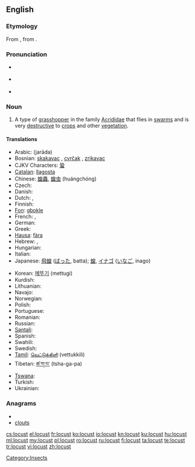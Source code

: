 ==English==
{{wikipedia}}

===Etymology===
From {{etyl|fro}} {{term|languste|lang=fro}}, from {{etyl|la}} {{term|locusta||locust, crustacean, lobster|lang=la}}.

===Pronunciation===
* {{a|UK}} {{IPA|/ˈləʊ.kəst/}}
* {{a|US}} {{IPA|/ˈloʊ.kəst/}}
* {{audio|en-us-locust.ogg|Audio (US)}}

===Noun===
{{en-noun}}

# A type of [[grasshopper]] in the family [[Acrididae]] that flies in [[swarm]]s and is very [[destructive]] to [[crop]]s and other [[vegetation]].

====Translations====
{{trans-top|type of grasshopper}}
* Arabic: {{Arab|[[جرادة]]}} (jarāda) {{f}}
* Bosnian: [[skakavac]] {{m}}, [[cvrčak]] {{m}}, [[zrikavac]] {{m}}
* CJKV Characters: [[蛩]]
* [[Catalan]]: [[llagosta]] {{f}}
* Chinese: [[蝗蟲]], [[蝗虫]] (huángchóng)
* Czech: {{t|cs|saranče|n}}
* Danish: {{t-|da|vandregræshoppe|c}}
* Dutch: {{t+|nl|treksprinkhaan|m}}, {{t+|nl|sprinkhaan|m}}
* Finnish: {{t+|fi|kulkusirkka}}
* [[Fon]]: [[gbokle]]
* French: {{t+|fr|locuste|f}}, {{t+|fr|criquet|m}}
* German: {{t+|de|Heuschrecke|f}}
* Greek: {{t+|el|ακρίδα|f}}
* [[Hausa]]: [[fàra]]
* Hebrew: {{t+|he|ארבה|m|alt=אַרְבֶּה}}, {{t-|he|חגב|m|alt=חָגָב}}
* Hungarian: {{t+|hu|sáska}}
* Italian: {{t-|it|locusta|f}}
* Japanese: [[飛蝗]] ([[ばった]], batta); [[蝗]], [[イナゴ]] ([[いなご]], inago)
{{trans-mid}}
* Korean: [[메뚜기]] (mettugi)
* Kurdish: {{ku-Arab|[[کوله‌]]}}
* Lithuanian: {{t+|lt|skėrys|m|xs=Lithuanian}}
* Navajo: {{tø|nv|wóóneeshchʼį́į́hdiiʼ}}
* Norwegian: {{t|no|gresshoppe|m}}
* Polish: {{t+|pl|szarańcza|f}}
* Portuguese: {{t+|pt|gafanhoto|m}}
* Romanian: {{t+|ro|lăcustă|f}}
* Russian: {{t+|ru|саранчук|m|tr=sarančuk}}
* [[Santali]]: {{tø|sat|ᱯᱳᱦᱳ|tr=poho|sc=Olck}}
* Spanish: {{t+|es|langosta|f}}
* Swahili: {{t+|sw|nzige|xs=Swahili}}
* Swedish: {{t-|sv|gräshoppa|c}}
* [[Tamil]]: [[வெட்டுக்கிளி]] (vettukkili)
* Tibetan: [[ཚ་ག་བ་]] (tsha-ga-pa)
* [[Tswana]]: {{t-|tn|tsie|xs=Tswana}}
* Turkish: {{t+|tr|çekirge}}
* Ukrainian: {{t-|uk|сарана|f|xs=Ukrainian}}
{{trans-bottom}}

===Anagrams===
* {{alphagram|clostu}}
* [[clouts#English|clouts]]

[[Category:Insects]]

[[cs:locust]]
[[el:locust]]
[[fr:locust]]
[[ko:locust]]
[[io:locust]]
[[kn:locust]]
[[ku:locust]]
[[hu:locust]]
[[ml:locust]]
[[my:locust]]
[[pl:locust]]
[[ro:locust]]
[[ru:locust]]
[[fi:locust]]
[[ta:locust]]
[[te:locust]]
[[tr:locust]]
[[vi:locust]]
[[zh:locust]]